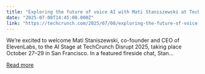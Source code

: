 ```yaml
---
title: "Exploring the future of voice AI with Mati Staniszewski at TechCrunch Disrupt 2025"
date: "2025-07-08T14:45:00.000Z"
link: "https://techcrunch.com/2025/07/08/exploring-the-future-of-voice-ai-with-mati-staniszewski-at-techcrunch-disrupt-2025/"
---
```


We’re excited to welcome Mati Staniszewski, co-founder and CEO of ElevenLabs, to the AI Stage at TechCrunch Disrupt 2025, taking place October 27–29 in San Francisco. In a featured fireside chat, Stan...

[Read more](https://techcrunch.com/2025/07/08/exploring-the-future-of-voice-ai-with-mati-staniszewski-at-techcrunch-disrupt-2025/)
